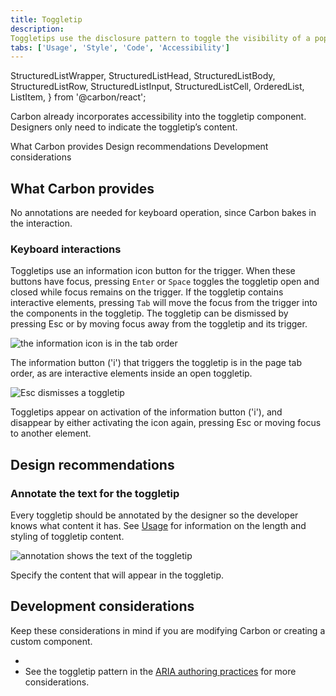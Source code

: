 ```yaml
---
title: Toggletip
description:
Toggletips use the disclosure pattern to toggle the visibility of a popover. They display additional information upon the click of a UI trigger element and can contain interactive elements.
tabs: ['Usage', 'Style', 'Code', 'Accessibility']
---
```


  StructuredListWrapper,
  StructuredListHead,
  StructuredListBody,
  StructuredListRow,
  StructuredListInput,
  StructuredListCell,
  OrderedList,
  ListItem,
} from '@carbon/react';

<PageDescription>

Carbon already incorporates accessibility into the toggletip component. Designers only need to indicate the toggletip’s content.

</PageDescription>

<AnchorLinks>
  <AnchorLink>What Carbon provides</AnchorLink>
  <AnchorLink>Design recommendations</AnchorLink>
  <AnchorLink>Development considerations</AnchorLink>
</AnchorLinks>

## What Carbon provides

No annotations are needed for keyboard operation, since Carbon bakes in the interaction.

### Keyboard interactions

Toggletips use an information icon button for the trigger. When these buttons have focus, pressing `Enter` or `Space` toggles the toggletip open and closed while focus remains on the trigger. If the toggletip contains interactive elements, pressing `Tab` will move the focus from the trigger into the components in the toggletip. The toggletip can be dismissed by pressing Esc or by moving focus away from the toggletip and its trigger.



<Row>
<Column colLg={8}>

![the information icon is in the tab order](images/toggletip-accessibility-1.png)

<Caption>
  The information button ('i') that triggers the toggletip is in the page tab order, as are interactive elements inside an open toggletip.
</Caption>

</Column>
</Row>

<Row>
<Column colLg={8}>

![Esc dismisses a toggletip](images/toggletip-accessibility-2.png)

<Caption>
  Toggletips appear on activation of the information button ('i'), and disappear by either activating the icon again, pressing Esc or moving focus to another element.
</Caption>

</Column>
</Row>

## Design recommendations

### Annotate the text for the toggletip

Every toggletip should be annotated by the designer so the developer knows what content it has. See [Usage](https://carbondesignsystem.com/components/toggletip/usage) for information on the length and styling of toggletip content.

<Row>
<Column colLg={8}>

![annotation shows the text of the toggletip](images/toggletip-accessibility-3.png)

<Caption>Specify the content that will appear in the toggletip.</Caption>

</Column>
</Row>

## Development considerations

Keep these considerations in mind if you are modifying Carbon or creating a
custom component.

- 
- See the toggletip pattern in the [ARIA authoring practices](https://w3c.github.io/aria-practices/#toggletip) for more considerations.